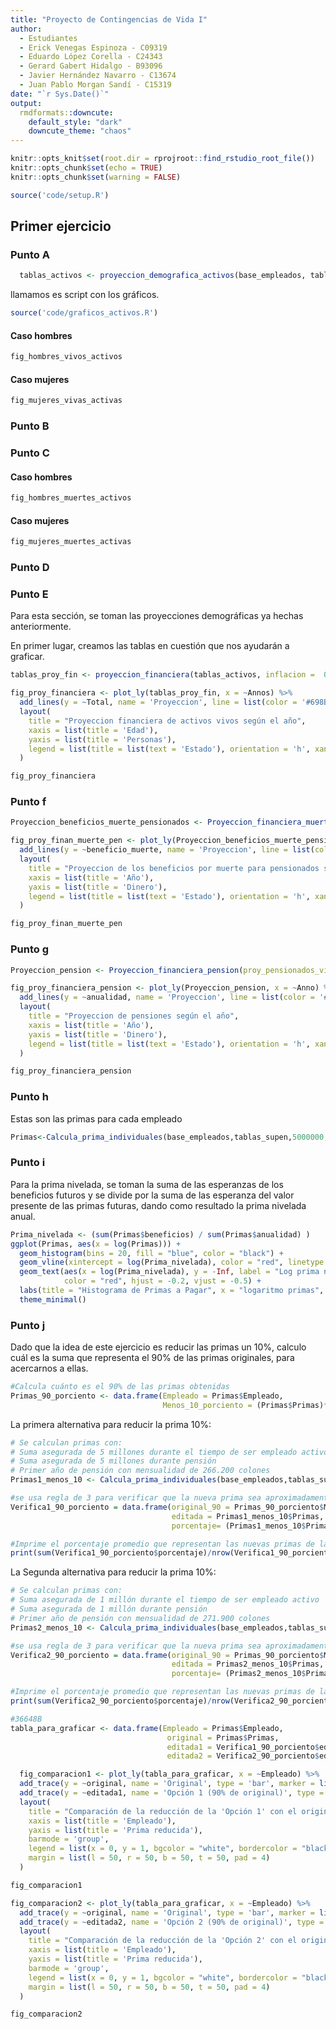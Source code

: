 ```yaml
---
title: "Proyecto de Contingencias de Vida I"
author: 
  - Estudiantes
  - Erick Venegas Espinoza - C09319
  - Eduardo López Corella - C24343 
  - Gerard Gabert Hidalgo - B93096
  - Javier Hernández Navarro - C13674
  - Juan Pablo Morgan Sandí - C15319
date: "`r Sys.Date()`"
output:
  rmdformats::downcute:
    default_style: "dark"
    downcute_theme: "chaos"
---
```


```r
knitr::opts_knit$set(root.dir = rprojroot::find_rstudio_root_file())
knitr::opts_chunk$set(echo = TRUE)
knitr::opts_chunk$set(warning = FALSE)

source('code/setup.R')
```


## Primer ejercicio

### Punto A

```r
  tablas_activos <- proyeccion_demografica_activos(base_empleados, tablas_supen)
```
llamamos es script con los gráficos.
```r
source('code/graficos_activos.R')
```

#### Caso hombres

```r
fig_hombres_vivos_activos
```
#### Caso mujeres
```r
fig_mujeres_vivas_activas
```

### Punto B

### Punto C

#### Caso hombres 
```r
fig_hombres_muertes_activos
```
#### Caso mujeres
```r
fig_mujeres_muertes_activas
```


### Punto D

### Punto E
Para esta sección, se toman las proyecciones demográficas ya hechas anteriormente.

En primer lugar, creamos las tablas en cuestión que nos ayudarán a graficar.
```r
tablas_proy_fin <- proyeccion_financiera(tablas_activos, inflacion =  0.03)
```

```r
fig_proy_financiera <- plot_ly(tablas_proy_fin, x = ~Annos) %>%
  add_lines(y = ~Total, name = 'Proyeccion', line = list(color = '#698B69')) %>%
  layout(
    title = "Proyeccion financiera de activos vivos según el año",
    xaxis = list(title = 'Edad'),
    yaxis = list(title = 'Personas'),
    legend = list(title = list(text = 'Estado'), orientation = 'h', xanchor = 'center', x = 0.5)
  )

fig_proy_financiera
```



### Punto f
```r
Proyeccion_beneficios_muerte_pensionados <- Proyeccion_financiera_muerte_pensionados(proy_pensionados_muertos = proy_pensionados_muertos, suma_asegurada_pensionados = 1000000)

fig_proy_finan_muerte_pen <- plot_ly(Proyeccion_beneficios_muerte_pensionados, x = ~Anno) %>%
  add_lines(y = ~beneficio_muerte, name = 'Proyeccion', line = list(color = '#698B69')) %>%
  layout(
    title = "Proyeccion de los beneficios por muerte para pensionados según el año",
    xaxis = list(title = 'Año'),
    yaxis = list(title = 'Dinero'),
    legend = list(title = list(text = 'Estado'), orientation = 'h', xanchor = 'center', x = 0.5)
  )

fig_proy_finan_muerte_pen

```

### Punto g
```r
Proyeccion_pension <- Proyeccion_financiera_pension(proy_pensionados_vivos = proy_pensionados_vivos, pension_mensual = 300000)

fig_proy_financiera_pension <- plot_ly(Proyeccion_pension, x = ~Anno) %>%
  add_lines(y = ~anualidad, name = 'Proyeccion', line = list(color = '#698B69')) %>%
  layout(
    title = "Proyeccion de pensiones según el año",
    xaxis = list(title = 'Año'),
    yaxis = list(title = 'Dinero'),
    legend = list(title = list(text = 'Estado'), orientation = 'h', xanchor = 'center', x = 0.5)
  )

fig_proy_financiera_pension
```

### Punto h
Estas son las primas para cada empleado
```r
Primas<-Calcula_prima_individuales(base_empleados,tablas_supen,5000000,1000000,300000)

```

### Punto i
Para la prima nivelada, se toman la suma de las esperanzas de los beneficios futuros y se divide por la suma de las esperanza del 
valor presente de las primas futuras, dando como resultado la prima nivelada anual.
```r
Prima_nivelada <- (sum(Primas$beneficios) / sum(Primas$anualidad) )
ggplot(Primas, aes(x = log(Primas))) +
  geom_histogram(bins = 20, fill = "blue", color = "black") +
  geom_vline(xintercept = log(Prima_nivelada), color = "red", linetype = "dashed", size = 1) +
  geom_text(aes(x = log(Prima_nivelada), y = -Inf, label = "Log prima nivelada"), 
            color = "red", hjust = -0.2, vjust = -0.5) +
  labs(title = "Histograma de Primas a Pagar", x = "logaritmo primas", y = "Frecuencia") +
  theme_minimal()

```

### Punto j

Dado que la idea de este ejercicio es reducir las primas un 10%, calculo cuál es la suma que representa el 90% de las primas originales,
para acercarnos a ellas.
```r
#Calcula cuánto es el 90% de las primas obtenidas
Primas_90_porciento <- data.frame(Empleado = Primas$Empleado,
                                  Menos_10_porciento = (Primas$Primas)*0.9)
```

La primera alternativa para reducir la prima 10%:
```r
# Se calculan primas con:
# Suma asegurada de 5 millones durante el tiempo de ser empleado activo
# Suma asegurada de 5 millones durante pensión 
# Primer año de pensión con mensualidad de 266.200 colones
Primas1_menos_10 <- Calcula_prima_individuales(base_empleados,tablas_supen,5000000,5000000,266200)

#se usa regla de 3 para verificar que la nueva prima sea aproximadamente el 90% de la original
Verifica1_90_porciento = data.frame(original_90 = Primas_90_porciento$Menos_10_porciento, 
                                    editada = Primas1_menos_10$Primas, 
                                    porcentaje= (Primas1_menos_10$Primas / Primas$Primas) * 100)

#Imprime el porcentaje promedio que representan las nuevas primas de las originales
print(sum(Verifica1_90_porciento$porcentaje)/nrow(Verifica1_90_porciento))
```

La Segunda alternativa para reducir la prima 10%:
```r
# Se calculan primas con:
# Suma asegurada de 1 millón durante el tiempo de ser empleado activo
# Suma asegurada de 1 millón durante pensión 
# Primer año de pensión con mensualidad de 271.900 colones
Primas2_menos_10 <- Calcula_prima_individuales(base_empleados,tablas_supen,1000000,1000000,271900)

#se usa regla de 3 para verificar que la nueva prima sea aproximadamente el 90% de la original
Verifica2_90_porciento = data.frame(original_90 = Primas_90_porciento$Menos_10_porciento, 
                                    editada = Primas2_menos_10$Primas, 
                                    porcentaje= (Primas2_menos_10$Primas / Primas$Primas) * 100)

#Imprime el porcentaje promedio que representan las nuevas primas de las originales
print(sum(Verifica2_90_porciento$porcentaje)/nrow(Verifica2_90_porciento))
```

```r

#36648B
tabla_para_graficar <- data.frame(Empleado = Primas$Empleado,
                                   original = Primas$Primas, 
                                   editada1 = Verifica1_90_porciento$editada, 
                                   editada2 = Verifica2_90_porciento$editada)

  fig_comparacion1 <- plot_ly(tabla_para_graficar, x = ~Empleado) %>%
  add_trace(y = ~original, name = 'Original', type = 'bar', marker = list(color = '#92CFFF')) %>%
  add_trace(y = ~editada1, name = 'Opción 1 (90% de original)', type = 'bar', marker = list(color = '#193B7B')) %>%
  layout(
    title = "Comparación de la reducción de la 'Opción 1' con el original",
    xaxis = list(title = 'Empleado'),
    yaxis = list(title = 'Prima reducida'),
    barmode = 'group',
    legend = list(x = 0, y = 1, bgcolor = "white", bordercolor = "black", borderwidth = 1),
    margin = list(l = 50, r = 50, b = 50, t = 50, pad = 4)
  )

fig_comparacion1
```

```r

fig_comparacion2 <- plot_ly(tabla_para_graficar, x = ~Empleado) %>%
  add_trace(y = ~original, name = 'Original', type = 'bar', marker = list(color = '#92CFFF')) %>%
  add_trace(y = ~editada2, name = 'Opción 2 (90% de original)', type = 'bar', marker = list(color = '#193B7B')) %>%
  layout(
    title = "Comparación de la reducción de la 'Opción 2' con el original",
    xaxis = list(title = 'Empleado'),
    yaxis = list(title = 'Prima reducida'),
    barmode = 'group',
    legend = list(x = 0, y = 1, bgcolor = "white", bordercolor = "black", borderwidth = 1),
    margin = list(l = 50, r = 50, b = 50, t = 50, pad = 4)
  )

fig_comparacion2

```

